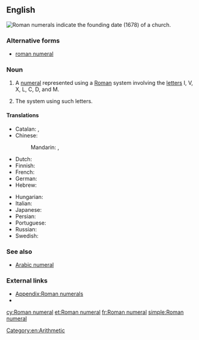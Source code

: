 ==English==
[[File:Lofer Kirche - Außen 4 Datierung.jpg|thumb|right|Roman numerals indicate the founding date (1678) of a church.]]
{{wikipedia}}

===Alternative forms===
* [[roman numeral]] {{qualifier|US}}

===Noun===
{{en-noun|head=[[Roman]] [[numeral]]}}

# A [[numeral]] represented using a [[Roman]] system involving the [[letter]]s I, V, X, L, C, D, and M.
# {{context|in the [[Roman numerals|plural]]}} The system using such letters.

====Translations====
{{trans-top|a numeral represented by letters}}
* Catalan: {{t-|ca|xifra romana|f}}, {{t-|ca|número romano|m}}
* Chinese:
*: Mandarin: {{t|cmn|羅馬數字|sc=Hani}}, {{t|cmn|罗马数字|tr=Luómǎ shùzì|sc=Hani}}
* Dutch: {{t-|nl|Romeins cijfer|n}}
* Finnish: {{t+|fi|roomalainen}} {{t+|fi|numero}}
* French: {{t+|fr|chiffre romain|m}}
* German: {{t-|de|römische Ziffer|f}}
* Hebrew: {{t-|he|ספרה רומית|f|tr=sifra romit}}
{{trans-mid}}
* Hungarian: {{t+|hu|római szám}}
* Italian: {{t-|it|numero romano|m}}
* Japanese: {{t+|ja|ローマ数字|tr=Rōma-sūji}}
* Persian: {{t-|fa|ارقام رومی|tr=arqâm-e rumi}}
* Portuguese: {{t-|pt|número romano|m}}
* Russian: {{t-|ru|римская цифра|f|tr=rímskaja cífra|sc=Cyrl}}
* Swedish: {{t+|sv|romersk siffra|c}}
{{trans-bottom}}

===See also===
* [[Arabic numeral]]

===External links===
* [[Appendix:Roman numerals]]
* {{pedia|Roman numerals}}

[[Category:Roman numerals| ]]
[[Category:en:Arithmetic]]

[[cy:Roman numeral]]
[[et:Roman numeral]]
[[fr:Roman numeral]]
[[simple:Roman numeral]]